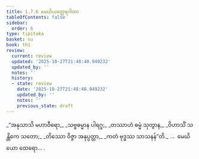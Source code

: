 ```yaml
---
title: 1.7.6 မေဃိယတ္ထေရဂါထာ
tableOfContents: false
sidebar:
  order: 6
type: tipitaka
basket: su
book: th1
review:
  current: review
  updated: '2025-10-27T21:48:48.949232'
  updated_by: ''
  notes: ''
  history:
  - state: review
    date: '2025-10-27T21:48:48.949232'
    updated_by: ''
    notes: ''
    previous_state: draft
---
```



<ReviewStatus review={frontmatter.review} showDetails={true} />

<HypothesisAnnotation frontmatter={frontmatter} />

<DynamicBreadcrumb />

<Division number="66" book="th1" e="ch" v="19" p="234">

<Paragraph number="149" type="verses" book="th1">
_“အနုသာသိ မဟာဝီရော,_  
_သဗ္ဗဓမ္မာန ပါရဂူ;_  
_တဿာဟံ ဓမ္မံ သုတွာန,_  
_ဝိဟာသိံ သန္တိကေ သတော;_  
_တိဿော ဝိဇ္ဇာ အနုပ္ပတ္တာ,_  
_ကတံ ဗုဒ္ဓဿ သာသနန်”တိ._  


</Paragraph>
</Division>

<Paragraph number="150" type="center" book="th1">
…  မေဃိယော ထေရော… .
</Paragraph>